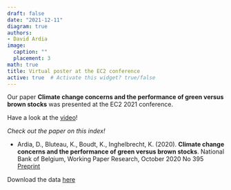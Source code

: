 ```yaml
---
draft: false
date: "2021-12-11"
diagram: true
authors: 
- David Ardia
image:
  caption: ""
  placement: 3
math: true
title: Virtual poster at the EC2 conference
active: true  # Activate this widget? true/false
---
```


Our paper **Climate change concerns and the performance of green versus brown stocks** was presented at the EC2 2021 conference.

Have a look at the [video](https://www.dropbox.com/s/u8cu2gtkhui7q3i/Ardia.mp4?dl=0)!

_Check out the paper on this index!_

- Ardia, D., Bluteau, K., Boudt, K., Inghelbrecht, K. (2020). **Climate change concerns and the performance of green versus brown stocks**. National Bank of Belgium, Working Paper Research, October 2020 No 395 [Preprint](https://doi.org/10.2139/ssrn.3717722)

Download the data [here](https://sentometrics-research.com/download/mccc/)